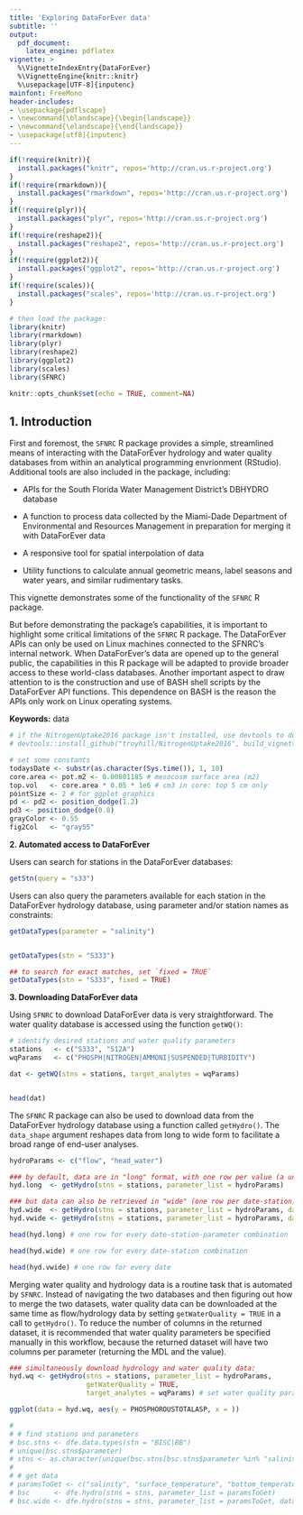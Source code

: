 ```yaml
---
title: 'Exploring DataForEver data'
subtitle: ''
output: 
  pdf_document: 
    latex_engine: pdflatex
vignette: >
  %\VignetteIndexEntry{DataForEver}
  %\VignetteEngine{knitr::knitr}
  %\usepackage[UTF-8]{inputenc}
mainfont: FreeMono
header-includes:
- \usepackage{pdflscape}
- \newcommand{\blandscape}{\begin{landscape}}
- \newcommand{\elandscape}{\end{landscape}}
- \usepackage[utf8]{inputenc}
---
```


```r
if(!require(knitr)){
  install.packages("knitr", repos='http://cran.us.r-project.org')
}
if(!require(rmarkdown)){
  install.packages("rmarkdown", repos='http://cran.us.r-project.org')
}
if(!require(plyr)){
  install.packages("plyr", repos='http://cran.us.r-project.org')
}
if(!require(reshape2)){
  install.packages("reshape2", repos='http://cran.us.r-project.org')
}
if(!require(ggplot2)){
  install.packages("ggplot2", repos='http://cran.us.r-project.org')
}
if(!require(scales)){
  install.packages("scales", repos='http://cran.us.r-project.org')
}

# then load the package:
library(knitr)
library(rmarkdown)
library(plyr)
library(reshape2)
library(ggplot2)
library(scales)
library(SFNRC)

knitr::opts_chunk$set(echo = TRUE, comment=NA)
```

\vspace{12pt}
\vspace{12pt}

## 1. Introduction

First and foremost, the `SFNRC` R package provides a simple, streamlined means of interacting with the DataForEver hydrology and water quality databases from within an analytical programming envrionment (RStudio). Additional tools are also included in the package, including:

- APIs for the South Florida Water Management District's DBHYDRO database

- A function to process data collected by the Miami-Dade Department of Environmental and Resources Management in preparation for merging it with DataForEver data

- A responsive tool for spatial interpolation of data

- Utility functions to calculate annual geometric means, label seasons and water years, and similar rudimentary tasks.

This vignette demonstrates some of the functionality of the `SFNRC` R package. 

But before demonstrating the package's capabilities, it is important to highlight some critical limitations of the `SFNRC` R package. The DataForEver APIs can only be used on Linux machines connected to the SFNRC's internal network. When DataForEver's data are opened up to the general public, the capabilities in this R package will be adapted to provide broader access to these world-class databases. Another important aspect to draw attention to is the construction and use of BASH shell scripts by the DataForEver API functions. This dependence on BASH is the reason the APIs only work on Linux operating systems.


\vspace{3mm}\hrule
\vspace{12pt}

**Keywords:** data

\vspace{12pt}
\vspace{12pt}

```r
# if the NitrogenUptake2016 package isn't installed, use devtools to do so:
# devtools::install_github("troyhill/NitrogenUptake2016", build_vignettes = TRUE)

# set some constants
todaysDate <- substr(as.character(Sys.time()), 1, 10)
core.area <- pot.m2 <- 0.00801185 # mesocosm surface area (m2)
top.vol   <- core.area * 0.05 * 1e6 # cm3 in core: top 5 cm only
pointSize <- 2 # for ggplot graphics
pd <- pd2 <- position_dodge(1.2)
pd3 <- position_dodge(0.8)
grayColor <- 0.55
fig2Col   <- "gray55"


```

\vspace{12pt}
\vspace{12pt}


**2. Automated access to DataForEver**
\vspace{12pt}

Users can search for stations in the DataForEver databases:

```r
getStn(query = "s33")
```
\vspace{12pt}

Users can also query the parameters available for each station in the DataForEver hydrology database, using parameter and/or station names as constraints:

```r
getDataTypes(parameter = "salinity")


getDataTypes(stn = "S333")

## to search for exact matches, set `fixed = TRUE`
getDataTypes(stn = "S333", fixed = TRUE)

```



\vspace{12pt}
\vspace{12pt}

**3. Downloading DataForEver data**
\vspace{12pt}

Using `SFNRC` to download DataForEver data is very straightforward. The water quality database is accessed using the function `getWQ()`:


```r
# identify desired stations and water quality parameters
stations   <- c("S333", "S12A")
wqParams   <- c("PHOSPH|NITROGEN|AMMONI|SUSPENDED|TURBIDITY")

```

```r
dat <- getWQ(stns = stations, target_analytes = wqParams)


head(dat)
```

\vspace{12pt}

The `SFNRC` R package can also be used to download data from the DataForEver hydrology database using a function called `getHydro()`. The `data_shape` argument reshapes data from long to wide form to facilitate a broad range of end-user analyses.


```r
hydroParams <- c("flow", "head_water")
```

```r
### by default, data are in "long" format, with one row per value (a unique row for every date-station-parameter combination):
hyd.long  <- getHydro(stns = stations, parameter_list = hydroParams)

### but data can also be retrieved in "wide" (one row per date-station) or "really_wide" (one row per date) forms, enabling more rapid comparison between stations and/or parameters
hyd.wide  <- getHydro(stns = stations, parameter_list = hydroParams, data_shape = "wide")
hyd.vwide <- getHydro(stns = stations, parameter_list = hydroParams, data_shape = "really_wide")

```


```r
head(hyd.long) # one row for every date-station-parameter combination

head(hyd.wide) # one row for every date-station combination

head(hyd.vwide) # one row for every date

```



\vspace{12pt}
\vspace{12pt}

Merging water quality and hydrology data is a routine task that is automated by `SFNRC`. Instead of navigating the two databases and then figuring out how to merge the two datasets, water quality data can be downloaded at the same time as flow/hydrology data by setting `getWaterQuality = TRUE` in a call to `getHydro()`. To reduce the number of columns in the returned dataset, it is recommended that water quality parameters be specified manually in this workflow, because the returned dataset will have two columns per parameter (returning the MDL and the value).


```r
### simultaneously download hydrology and water quality data:
hyd.wq <- getHydro(stns = stations, parameter_list = hydroParams, 
                   getWaterQuality = TRUE, 
                   target_analytes = wqParams) # set water quality parameters here

```


```r
ggplot(data = hyd.wq, aes(y = PHOSPHOROUSTOTALASP, x = ))

```




\vspace{12pt}
\vspace{12pt}


```r

# 
# # find stations and parameters
# bsc.stns <- dfe.data.types(stn = "BISC|BB")
# unique(bsc.stns$parameter)
# stns <- as.character(unique(bsc.stns[bsc.stns$parameter %in% "salinity", "stn"]))
# 
# # get data
# paramsToGet <- c("salinity", "surface_temperature", "bottom_temperature", "oxygen_solubility")
# bsc      <- dfe.hydro(stns = stns, parameter_list = paramsToGet)
# bsc.wide <- dfe.hydro(stns = stns, parameter_list = paramsToGet, data_shape = "wide")

```


```r

```



